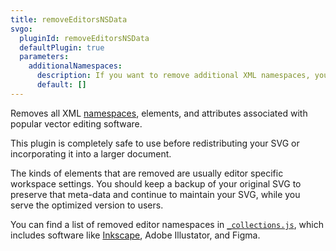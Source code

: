```yaml
---
title: removeEditorsNSData
svgo:
  pluginId: removeEditorsNSData
  defaultPlugin: true
  parameters:
    additionalNamespaces:
      description: If you want to remove additional XML namespaces, you can provide them in a list.
      default: []
---
```


Removes all XML [namespaces](https://developer.mozilla.org/docs/Web/SVG/Namespaces_Crash_Course), elements, and attributes associated with popular vector editing software.

This plugin is completely safe to use before redistributing your SVG or incorporating it into a larger document.

The kinds of elements that are removed are usually editor specific workspace settings. You should keep a backup of your original SVG to preserve that meta-data and continue to maintain your SVG, while you serve the optimized version to users.

You can find a list of removed editor namespaces in [`_collections.js`](https://github.com/search?q=repo%3Asvg%2Fsvgo+editorNamespaces&type=code), which includes software like [Inkscape](https://inkscape.org/), Adobe Illustator, and Figma.
